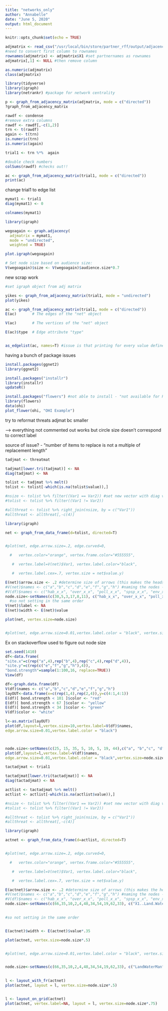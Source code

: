 ```yaml
---
title: "networks_only"
author: "Annabelle"
date: "June 5, 2020"
output: html_document
---
```


```r
knitr::opts_chunk$set(echo = TRUE)
```

```r
adjmatrix <- read_csv("/usr/local/bin/store/partner_rff/output/adjacencymatrix.csv") #this isn't set up correctly 
#need to convert first column to rownames
rownames(adjmatrix) <- adjmatrix$X1 #set partnernames as rownames
adjmatrix[,1] <- NULL #then remove column 

as.numeric(adjmatrix)
class(adjmatrix)

library(tidyverse)
library(igraph)
library(netrankr) #package for network centrality
```

```r
p <- graph_from_adjacency_matrix(adjmatrix, mode = c("directed"))
?graph_from_adjacency_matrix
```




```r
rawdf <- condense
#remove extra columns 
rawdf <- rawdf[,-c(1,2)]
trn <- t(rawdf)
again <- t(trn)
is.numeric(trn)
is.numeric(again)

trial1 <- trn %*%  again

#double check numbers 
colSums(rawdf) #checks out!! 


```

```r
ac <- graph_from_adjacency_matrix(trial1, mode = c("directed"))
print(ac)
```


change trial1 to edge list 

```r
mymat1 <- trial1
diag(mymat1) <- 0

colnames(mymat1)

library(igraph)

wegoagain <- graph.adjacency(
  adjmatrix = mymat1, 
  mode = "undirected", 
  weighted = TRUE)

plot.igraph(wegoagain)

# Set node size based on audience size:
V(wegoagain)$size <- V(wegoagain)$audience.size*0.7


```


new scrap work 
```r
#set igraph object from adj matrix 

yikes <- graph_from_adjacency_matrix(trial1, mode = "undirected")
plot(yikes)

```

```r
ac <- graph_from_adjacency_matrix(trial1, mode = c("directed"))
E(ac)       # The edges of the "net" object

V(ac)       # The vertices of the "net" object

E(ac)$type  # Edge attribute "type"


as_edgelist(ac, names=T) #issue is that printing for every value defined in cell 

```


having a bunch of package issues 
```r
install.packages(ggnet2)
library(ggnet2)

install.packages("installr")
library(installr)
updateR()

```





```r
install.packages("flowers") #not able to install - "not available for R verison 3.5.2"
library(flowers)
data(ohi)
plot_flower(ohi, "OHI Example")
```

try to reformat threats adjmat bc smaller

--> everything not commented out works 
but circle size doesn't correspond to correct label 

source of issue? - "number of items to replace is not a multiple of replacement length"
```r
tadjmat <- threatmat

tadjmat[lower.tri(tadjmat)] <- NA
diag(tadjmat) <- NA

tolist <- tadjmat %>% melt() 
tolist <- tolist[-which(is.na(tolist$value)),]

#nsize <- tolist %>% filter((Var1 == Var2)) #set new vector with diag values
#tolist <- tolist %>% filter((Var1 != Var2)) 

#allthreat <- tolist %>% right_join(nsize, by = c("Var1"))
#allthreat <- allthreat[,-c(4)]

library(igraph)

net <- graph_from_data_frame(d=tolist, directed=T) 


#plot(net, edge.arrow.size=.2, edge.curved=0,

  #   vertex.color="orange", vertex.frame.color="#555555",

   #  vertex.label=V(net)$Var1, vertex.label.color="black",

   #  vertex.label.cex=.7, vertex.size = net$value.y)

E(net)$arrow.size <- .2 #determine size of arrows (this makes the heads real small so they are more like lines)
#V(net)$names <- c("a","b","c","d","e","f","g","h") #naming the nodes -- try this later so don't over write what actal names are 
#V(df)$names <- c("hab_x_x", "over_x_x", "poll_x_x", "spsp_x_x", "env_x_x", "demo_x_x")
node.size<-setNames(c(30,5,3,17,8,11), c("hab_x_x", "over_x_x", "poll_x_x", "spsp_x_x", "env_x_x", "demo_x_x"))
  #so not setting in the same order 
V(net)$label <- NA
E(net)$width <- E(net)$value

plot(net, vertex.size=node.size)


#plot(net, edge.arrow.size=0.01,vertex.label.color = "black", vertex.size=node.size)

```


Ex on stackoverflow used to figure out node size 
```r
set.seed(1410)
df<-data.frame(
"site.x"=c(rep("a",4),rep("b",4),rep("c",4),rep("d",4)),
"site.y"=c(rep(c("e","f","g","h"),4)),
"bond.strength"=sample(1:100,16, replace=TRUE))
View(df)

df<-graph.data.frame(df)
V(df)$names <- c("a","b","c","d","e","f","g","h")
layOUT<-data.frame(x=c(rep(1,4),rep(2,4)),y=c(4:1,4:1))
E(df)[ bond.strength < 101 ]$color <- "red"
E(df)[ bond.strength < 67 ]$color <- "yellow"
E(df)[ bond.strength < 34 ]$color <- "green"
V(df)$color <- "white"

l<-as.matrix(layOUT)
plot(df,layout=l,vertex.size=10,vertex.label=V(df)$names,
edge.arrow.size=0.01,vertex.label.color = "black")



node.size<-setNames(c(25, 15, 35, 5, 10, 5, 19, 44),c("a", "b","c", "d", "e", "f", "g", "h"))
plot(df,layout=l,vertex.label=V(df)$names,
edge.arrow.size=0.01,vertex.label.color = "black",vertex.size=node.size)

```



```r
tactadjmat <- trial1

tactadjmat[lower.tri(tactadjmat)] <- NA
diag(tactadjmat) <- NA

actlist <- tactadjmat %>% melt() 
actlist <- actlist[-which(is.na(actlist$value)),]

#nsize <- tolist %>% filter((Var1 == Var2)) #set new vector with diag values
#tolist <- tolist %>% filter((Var1 != Var2)) 

#allthreat <- tolist %>% right_join(nsize, by = c("Var1"))
#allthreat <- allthreat[,-c(4)]

library(igraph)

actnet <- graph_from_data_frame(d=actlist, directed=T) 


#plot(net, edge.arrow.size=.2, edge.curved=0,

  #   vertex.color="orange", vertex.frame.color="#555555",

   #  vertex.label=V(net)$Var1, vertex.label.color="black",

   #  vertex.label.cex=.7, vertex.size = net$value.y)

E(actnet)$arrow.size <- .2 #determine size of arrows (this makes the heads real small so they are more like lines)
#V(net)$names <- c("a","b","c","d","e","f","g","h") #naming the nodes -- try this later so don't over write what actal names are 
#V(df)$names <- c("hab_x_x", "over_x_x", "poll_x_x", "spsp_x_x", "env_x_x", "demo_x_x")
node.size<-setNames(c(66,35,10,2,4,48,34,54,19,62,33), c("X1..Land.Water.Management" ,"X2..Species.Management", "X3..Awareness.raising", "X4..law.enforcement.and.prosecution" , "X5..livelihood..economic.and.moral.incentrives", "X6..Conservation.Design.and.Planning","X7..Legal.and.Policy.frameworks","X8..Research.and.monitoring" ,"X9..Education.and.Training","X10..Institutional.Development","funding"))
 

#so not setting in the same order 


E(actnet)$width <- E(actnet)$value*.35 

plot(actnet, vertex.size=node.size*.5)


#plot(net, edge.arrow.size=0.01,vertex.label.color = "black", vertex.size=node.size)


node.size<-setNames(c(66,35,10,2,4,48,34,54,19,62,33), c("LandWaterMan" ,"SpeciesMan", "AwarRaise", "law.enforce" , "livelihood_economic_moral", "Conservation.D&P","Legal.and.Policy","Research.and.monitoring" ,"Edu_Training","Institutional.Dev","funding")) #tried resetting names but nothing happened 
 

l <- layout_with_fr(actnet)
plot(actnet, layout = l, vertex.size=node.size*.5)


l <- layout_on_grid(actnet)
plot(actnet, vertex.label=NA, layout = l, vertex.size=node.size*.75)


```

